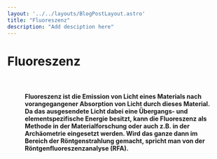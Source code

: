 ```yaml
---
layout: '../../layouts/BlogPostLayout.astro'
title: "Fluoreszenz"
description: "Add desciption here"
---
```


# Fluoreszenz

<Figure url="/src/imgs/keywords/fluoreszenz.png" text='test caption' />
&nbsp;

#### Fluoreszenz ist die Emission von Licht eines Materials nach vorangegangener Absorption von Licht durch dieses Material. Da das ausgesendete Licht dabei eine Übergangs- und elementspezifische Energie besitzt, kann die Fluoreszenz als Methode in der Materialforschung oder auch z.B. in der Archäometrie eingesetzt werden. Wird das ganze dann im Bereich der Röntgenstrahlung gemacht, spricht man von der Röntgenfluoreszenzanalyse (RFA).
